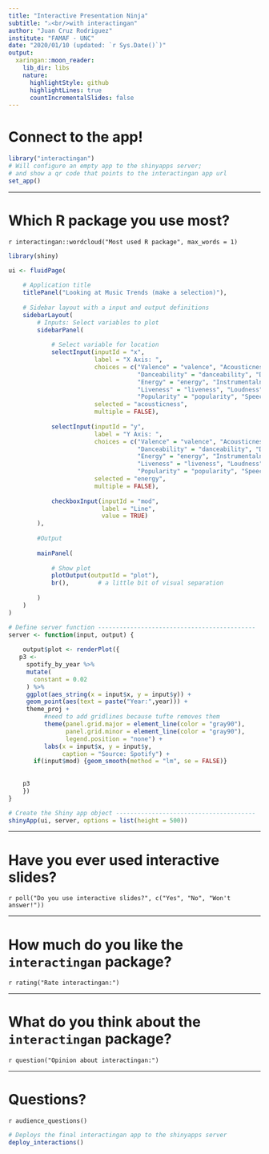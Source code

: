 ```yaml
---
title: "Interactive Presentation Ninja"
subtitle: "⚔<br/>with interactingan"
author: "Juan Cruz Rodriguez"
institute: "FAMAF - UNC"
date: "2020/01/10 (updated: `r Sys.Date()`)"
output:
  xaringan::moon_reader:
    lib_dir: libs
    nature:
      highlightStyle: github
      highlightLines: true
      countIncrementalSlides: false
---
```


# Connect to the app!

```r
library("interactingan")
# Will configure an empty app to the shinyapps server;
# and show a qr code that points to the interactingan app url
set_app()
```

---

# Which R package you use most?

`r interactingan::wordcloud("Most used R package", max_words = 1)`
```r
library(shiny)

ui <- fluidPage(
    
    # Application title
    titlePanel("Looking at Music Trends (make a selection)"),
    
    # Sidebar layout with a input and output definitions
    sidebarLayout(
        # Inputs: Select variables to plot
        sidebarPanel(
            
            # Select variable for location
            selectInput(inputId = "x", 
                        label = "X Axis: ",
                        choices = c("Valence" = "valence", "Acousticness" = "acousticness",
                                    "Danceability" = "danceability", "Duration" = "duration_ms", 
                                    "Energy" = "energy", "Instrumentalness" = "instrumentalness",
                                    "Liveness" = "liveness", "Loudness" = "loudness", 
                                    "Popularity" = "popularity", "Speechiness" = "speechiness"),
                        selected = "acousticness",
                        multiple = FALSE),
            
            selectInput(inputId = "y",
                        label = "Y Axis: ",
                        choices = c("Valence" = "valence", "Acousticness" = "acousticness",
                                    "Danceability" = "danceability", "Duration" = "duration_ms", 
                                    "Energy" = "energy", "Instrumentalness" = "instrumentalness",
                                    "Liveness" = "liveness", "Loudness" = "loudness", 
                                    "Popularity" = "popularity", "Speechiness" = "speechiness"),
                        selected = "energy",
                        multiple = FALSE),
            
            checkboxInput(inputId = "mod",
                          label = "Line",
                          value = TRUE)
        ),
        
        #Output
        
        mainPanel(
            
            # Show plot
            plotOutput(outputId = "plot"),
            br(),        # a little bit of visual separation
            
        )
    )
)

# Define server function --------------------------------------------
server <- function(input, output) {
    
    output$plot <- renderPlot({
   p3 <- 
     spotify_by_year %>%
     mutate(
       constant = 0.02
     ) %>%
     ggplot(aes_string(x = input$x, y = input$y)) +
     geom_point(aes(text = paste("Year:",year))) +
     theme_proj +
          #need to add gridlines because tufte removes them
          theme(panel.grid.major = element_line(color = "gray90"),
                panel.grid.minor = element_line(color = "gray90"),
                legend.position = "none") +
          labs(x = input$x, y = input$y,
               caption = "Source: Spotify") +
       if(input$mod) {geom_smooth(method = "lm", se = FALSE)}
   
   
    p3
    })
}

# Create the Shiny app object ---------------------------------------
shinyApp(ui, server, options = list(height = 500))
```

---

# Have you ever used interactive slides?

`r poll("Do you use interactive slides?", c("Yes", "No", "Won't answer!"))`

---

# How much do you like the `interactingan` package?

`r rating("Rate interactingan:")`

---

# What do you think about the `interactingan` package?

`r question("Opinion about interactingan:")`

---

# Questions?

<!-- Show the audience question's pane -->
`r audience_questions()`

```r
# Deploys the final interactingan app to the shinyapps server
deploy_interactions()
```
